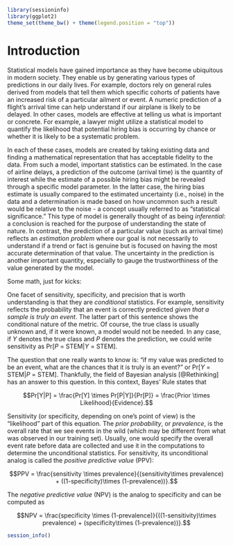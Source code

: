 ```r
library(sessioninfo)
library(ggplot2)
theme_set(theme_bw() + theme(legend.position = "top"))
```


# Introduction {#intro-intro}


Statistical models have gained importance as they have become ubiquitous in modern society. They enable us by generating various types of predictions in our daily lives. For example, doctors rely on general rules derived from models that tell them which specific cohorts of patients have an increased risk of a particular ailment or event.  A numeric prediction of a flight's arrival time can help understand if our airplane is likely to be delayed. In other cases, models are effective at telling us what is important or concrete. For example, a lawyer might utilize a statistical model to quantify the likelihood that potential hiring bias is occurring by chance or whether it is likely to be a systematic problem. 

In each of these cases, models are created by taking existing data and finding a mathematical representation that has acceptable fidelity to the data. From such a model, important statistics can be estimated. In the case of airline delays, a prediction of the outcome (arrival time) is the quantity of interest while the estimate of a possible hiring bias might be revealed through a specific model parameter. In the latter case, the hiring bias estimate is usually compared to the estimated uncertainty (i.e., noise) in the data and a determination is made based on how uncommon such a result would be relative to the noise - a concept usually referred to as "statistical significance." This type of model is generally thought of as being _inferential_: a conclusion is reached for the purpose of understanding the state of nature. In contrast, the prediction of a particular value (such as arrival time) reflects an _estimation problem_ where our goal is not necessarily to understand if a trend or fact is genuine but is focused on having the most accurate determination of that value. The uncertainty in the prediction is another important quantity, especially to gauge the trustworthiness of the value generated by the model. 

Some math, just for kicks:


One facet of sensitivity, specificity, and precision that is worth understanding is that they are _conditional_ statistics. For example, sensitivity reflects the probability that an event is correctly predicted _given that a sample is truly an event_. The latter part of this sentence shows the conditional nature of the metric. Of course, the true class is usually unknown and, if it were known, a model would not be needed. In any case, if _Y_ denotes the true class and _P_ denotes the prediction, we could write sensitivity as Pr[_P_ = STEM|_Y_ = STEM]. 

The question that one really wants to know is: "if my value was predicted to be an event, what are the chances that it is truly is an event?" or  Pr[_Y_ = STEM|_P_ = STEM]. Thankfully, the field of Bayesian analysis [@Rethinking] has an answer to this question. In this context, Bayes' Rule states that

$$Pr[Y|P] = \frac{Pr[Y] \times Pr[P|Y]}{Pr[P]} = \frac{Prior \times Likelihood}{Evidence}.$$

Sensitivity (or specificity, depending on one's point of view) is the "likelihood" part of this equation. The _prior probability_, or _prevalence_, is the overall rate that we see events in the wild (which may be different from what was observed in our training set). Usually, one would specify the overall event rate before data are collected and use it in the computations to determine the unconditional statistics. For sensitivity, its unconditional analog is called the _positive predictive value_ (PPV): 

$$PPV = \frac{sensitivity \times prevalence}{(sensitivity\times prevalence) + ((1-specificity)\times (1-prevalence))}.$$

The _negative predictive value_ (NPV) is the analog to specificity and can be computed as

$$NPV = \frac{specificity \times (1-prevalence)}{((1-sensitivity)\times prevalence) + (specificity\times (1-prevalence))}.$$

```r
session_info()
```